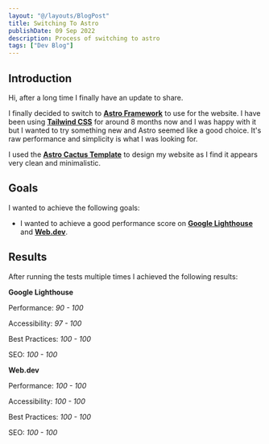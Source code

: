 ```yaml
---
layout: "@/layouts/BlogPost"
title: Switching To Astro
publishDate: 09 Sep 2022
description: Process of switching to astro
tags: ["Dev Blog"]
---
```



## Introduction

Hi, after a long time I finally have an update to share.

I finally decided to switch to [**Astro Framework**](https://astro.build/) 
to use for the website. I have been using [**Tailwind CSS**](https://tailwindcss.com/) 
for around 8 months now and I was happy with it but I wanted to try something new and Astro 
seemed like a good choice. It's raw performance and simplicity is what I was looking for.

I used the [**Astro Cactus Template**](https://github.com/chrismwilliams/astro-theme-cactus) 
to design my website as I find it appears very clean and minimalistic.

## Goals

I wanted to achieve the following goals:

-   I wanted to achieve a good performance score on 
    [**Google Lighthouse**](https://developers.google.com/web/tools/lighthouse/) 
    and [**Web.dev**](https://web.dev/measure/).


## Results

After running the tests multiple times I achieved the following results:

**Google Lighthouse**

Performance:    *90 - 100*

Accessibility:  *97 - 100*

Best Practices: *100 - 100*

SEO:            *100 - 100*


**Web.dev**

Performance:    *100 - 100*

Accessibility:  *100 - 100*

Best Practices: *100 - 100*

SEO:            *100 - 100*
